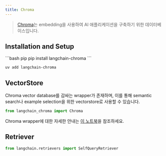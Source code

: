 ```yaml
---
title: Chroma
---
```


>[Chroma](https://docs.trychroma.com/getting-started)는 embedding을 사용하여 AI 애플리케이션을 구축하기 위한 데이터베이스입니다.

## Installation and Setup

<CodeGroup>
```bash pip
pip install langchain-chroma
```

```bash uv
uv add langchain-chroma
```
</CodeGroup>


## VectorStore

Chroma vector database를 감싸는 wrapper가 존재하며, 이를 통해 semantic search나 example selection을 위한 vectorstore로 사용할 수 있습니다.

```python
from langchain_chroma import Chroma
```

Chroma wrapper에 대한 자세한 안내는 [이 노트북](/oss/integrations/vectorstores/chroma)을 참조하세요.

## Retriever

```python
from langchain.retrievers import SelfQueryRetriever
```